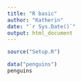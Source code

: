 ```yaml
---
title: "R basic"
author: "Katherin"
date: "`r Sys.Date()`"
output: html_document
---
```


```r
source("Setup.R")
```

```r
data("penguins")
penguins
```
